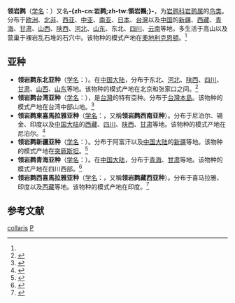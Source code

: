{{noteTA
|T=zh-cn:领岩鹨; zh-tw:岩鷚; 
|1=zh-cn:领岩鹨; zh-tw:岩鷚; 
|2=zh-cn:岩鹨科; zh-tw:岩鷚科; 
|3=zh-cn:岩鹨属; zh-tw:岩鷚屬; 
}}
{{Speciesbox
| taxon = Prunella(鸟类) collaris
| status = LC
| status_system = iucn3.1
| status_ref = <ref name=IUCN>{{IUCN|id=22718617 |title=''Prunella collaris'' |assessors=[[BirdLife_International|BirdLife International]] |assessor-link=BirdLife International |version=2018.2 |year=2016 |accessdate=1 October 2016}} 数据库資料包含說明此物種被編入無危級別的原因</ref> 
| image = Alpenbraunelle Prunella collaris.jpg
| image2 = Alpine accentor saganta.jpg
| image2_caption = [[指名亞種|指名亞種]]雄鳥<small>（上）</small>和雌鳥<small>（下）</small>  
| binomial_authority = （[[Giovanni_Antonio_Scopoli|Scopoli]], 1769）<ref name='id2965'>{{cite web| url =http://www.bioinfo.cn/db05/BjdwSpecies.php?action=view&id=2965| title =领岩鹨| work =《中国动物物种编目数据库》| publisher =中国科学院微生物研究所| author =中国科学院动物研究所| accessdate =2009-04-04| deadurl =yes| archiveurl =https://web.archive.org/web/20160305103656/http://www.bioinfo.cn/db05/BjdwSpecies.php?action=view&id=2965| archivedate =2016-03-05}}</ref>
| synonyms = ''Laiscopus collaris''
}}

'''领岩鹨'''（[[学名|学名]]：{{lang|la|''Prunella collaris''}}）又名'''-{zh-cn:岩鹨;zh-tw:領岩鷚;}-'''，为[[岩鹨科|岩鹨科]][[岩鹨属|岩鹨属]]的[[鸟类|鸟类]]。分布于[[欧洲|欧洲]]、[[北非|北非]]、[[西亚|西亚]]、[[中亚|中亚]]、[[南亚|南亚]]、[[日本|日本]]、[[台灣|台灣]]以及[[中国|中国]]的[[新疆|新疆]]、[[西藏|西藏]]、[[青海|青海]]、[[甘肃|甘肃]]、[[山西|山西]]、[[陕西|陕西]]、[[河北|河北]]、[[山东|山东]]、东北、[[四川|四川]]、[[云南|云南]]等地，多生活于高山以及营巢于裸岩乱石堆的石穴中。该物种的模式产地在[[奧地利|奧地利]][[克恩頓|克恩頓]]。<ref name='id2965'/>

== 亚种 ==
* '''领岩鹨东北亚种'''（[[学名|学名]]：{{lang|la|''Prunella collaris erythropygia''}}）。在[[中国大陆|中国大陆]]，分布于东北、[[河北|河北]]、[[陕西|陕西]]、[[四川|四川]]、[[甘肃|甘肃]]、[[山西|山西]]、[[山东|山东]]等地。该物种的模式产地在北京和张家口之间。<ref name='id2966'>{{cite web| url =http://www.bioinfo.cn/db05/BjdwSpecies.php?action=view&id=2966| title =领岩鹨东北亚种| work =《中国动物物种编目数据库》| publisher =中国科学院微生物研究所| author =中国科学院动物研究所| accessdate =2009-04-04| deadurl =yes| archiveurl =https://web.archive.org/web/20160305031617/http://www.bioinfo.cn/db05/BjdwSpecies.php?action=view&id=2966| archivedate =2016-03-05}}</ref>
* '''领岩鹨台湾亚种'''（[[学名|学名]]：{{lang|la|''Prunella collaris fennelli''}}），是[[台灣|台灣]]的特有亞种。分布于[[台灣島|台灣本島]]。该物种的模式产地在台湾中部山地。<ref name='id2967'>{{cite web| url =http://www.bioinfo.cn/db05/BjdwSpecies.php?action=view&id=2967| title =领岩鹨台湾亚种| work =《中国动物物种编目数据库》| publisher =中国科学院微生物研究所| author =中国科学院动物研究所| accessdate =2009-04-04| deadurl =yes| archiveurl =https://web.archive.org/web/20160305040424/http://www.bioinfo.cn/db05/BjdwSpecies.php?action=view&id=2967| archivedate =2016-03-05}}</ref>
* '''领岩鹨東喜馬拉雅亚种'''（[[学名|学名]]：{{lang|la|''Prunella collaris nipalensis''}}，又稱'''领岩鹨西南亚种'''）。分布于尼泊尔、锡金、印度以及[[中国大陆|中国大陆]]的[[西藏|西藏]]、[[四川|四川]]、[[陕西|陕西]]、[[甘肃|甘肃]]等地。该物种的模式产地在尼泊尔。<ref name='id2968'>{{cite web| url =http://www.bioinfo.cn/db05/BjdwSpecies.php?action=view&id=2968| title =领岩鹨西南亚种| work =《中国动物物种编目数据库》| publisher =中国科学院微生物研究所| author =中国科学院动物研究所| accessdate =2009-04-04| deadurl =yes| archiveurl =https://web.archive.org/web/20160305052641/http://www.bioinfo.cn/db05/BjdwSpecies.php?action=view&id=2968| archivedate =2016-03-05}}</ref>
* '''领岩鹨新疆亚种'''（[[学名|学名]]：{{lang|la|''Prunella collaris rufilata''}}）。分布于阿富汗以及[[中国大陆|中国大陆]]的[[新疆|新疆]]等地。该物种的模式产地在[[突厥斯坦|突厥斯坦]]。<ref name='id2969'>{{cite web| url =http://www.bioinfo.cn/db05/BjdwSpecies.php?action=view&id=2969| title =领岩鹨新疆亚种| work =《中国动物物种编目数据库》| publisher =中国科学院微生物研究所| author =中国科学院动物研究所| accessdate =2009-04-04| deadurl =yes| archiveurl =https://web.archive.org/web/20160305025049/http://www.bioinfo.cn/db05/BjdwSpecies.php?action=view&id=2969| archivedate =2016-03-05}}</ref>
* '''领岩鹨青海亚种'''（[[学名|学名]]：{{lang|la|''Prunella collaris tibetana''}}）。在[[中国大陆|中国大陆]]，分布于[[青海|青海]]、[[甘肃|甘肃]]等地。该物种的模式产地在四川西部。<ref name='id2970'>{{cite web| url =http://www.bioinfo.cn/db05/BjdwSpecies.php?action=view&id=2970| title =领岩鹨青海亚种| work =《中国动物物种编目数据库》| publisher =中国科学院微生物研究所| author =中国科学院动物研究所| accessdate =2009-04-04| deadurl =yes| archiveurl =https://web.archive.org/web/20160305073710/http://www.bioinfo.cn/db05/BjdwSpecies.php?action=view&id=2970| archivedate =2016-03-05}}</ref>
* '''领岩鹨西喜馬拉雅亚种'''（[[学名|学名]]：{{lang|la|''Prunella collaris whymperi''}}，又稱'''领岩鹨藏西亚种'''）。分布于喜马拉雅、印度以及[[西藏|西藏]]等地。该物种的模式产地在印度。<ref name='id2971'>{{cite web| url =http://www.bioinfo.cn/db05/BjdwSpecies.php?action=view&id=2971| title =领岩鹨藏西亚种| work =《中国动物物种编目数据库》| publisher =中国科学院微生物研究所| author =中国科学院动物研究所| accessdate =2009-04-04| deadurl =yes| archiveurl =https://web.archive.org/web/20160305024841/http://www.bioinfo.cn/db05/BjdwSpecies.php?action=view&id=2971| archivedate =2016-03-05}}</ref>

== 参考文献 ==
{{reflist}}
{{Taxonbar}}
{{Authority control}}
[[Category:岩鹨属|collaris]]
[[Category:1769年描述的鸟类|P]]